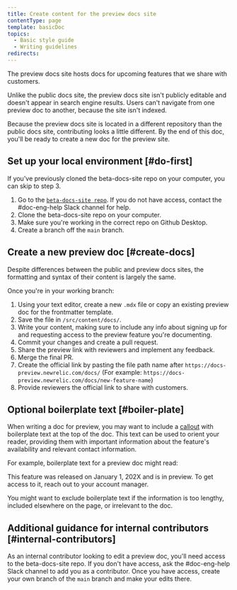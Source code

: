 ```yaml
---
title: Create content for the preview docs site
contentType: page
template: basicDoc
topics:
  - Basic style guide
  - Writing guidelines
redirects:
---
```


The preview docs site hosts docs for upcoming features that we share with customers.

Unlike the public docs site, the preview docs site isn't publicly editable and doesn't appear in search engine results. Users can't navigate from one preview doc to another, because the site isn't indexed.

Because the preview docs site is located in a different repository than the public docs site, contributing looks a little different. By the end of this doc, you'll be ready to create a new doc for the preview site.

## Set up your local environment [#do-first]

If you've previously cloned the beta-docs-site repo on your computer, you can skip to step 3.

1. Go to the [`beta-docs-site repo`](https://github.com/newrelic/beta-docs-site). If you do not have access, contact the #doc-eng-help Slack channel for help.
2. Clone the beta-docs-site repo on your computer.
3. Make sure you're working in the correct repo on Github Desktop.
4. Create a branch off the `main` branch.

## Create a new preview doc [#create-docs]

Despite differences between the public and preview docs sites, the formatting and syntax of their content is largely the same.

Once you're in your working branch:

1. Using your text editor, create a new `.mdx` file or copy an existing preview doc for the frontmatter template.
2. Save the file in `/src/content/docs/`.
3. Write your content, making sure to include any info about signing up for and requesting access to the preview feature you're documenting.
4. Commit your changes and create a pull request.
5. Share the preview link with reviewers and implement any feedback.
6. Merge the final PR.
7. Create the official link by pasting the file path name after `https://docs-preview.newrelic.com/docs/` (For example: `https://docs-preview.newrelic.com/docs/new-feature-name`)
8. Provide reviewers the official link to share with customers.

## Optional boilerplate text [#boiler-plate]

When writing a doc for preview, you may want to include a [callout](/docs/style-guide/formatting/callouts/) with boilerplate text at the top of the doc. This text can be used to orient your reader, providing them with important information about the feature's availability and relevant contact information.

For example, boilerplate text for a preview doc might read:

<Callout variant="caution" title="Preview">
  This feature was released on January 1, 202X and is in preview. To get access to it, reach out to your account manager.
</Callout>

You might want to exclude boilerplate text if the information is too lengthy, included elsewhere on the page, or irrelevant to the doc.

## Additional guidance for internal contributors [#internal-contributors]

As an internal contributor looking to edit a preview doc, you'll need access to the beta-docs-site repo. If you don't have access, ask the #doc-eng-help Slack channel to add you as a contributor. Once you have access, create your own branch of the `main` branch and make your edits there.